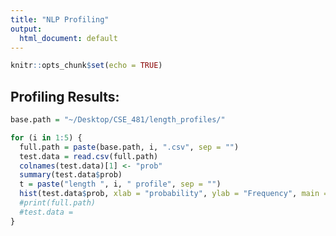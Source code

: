 ```yaml
---
title: "NLP Profiling"
output:
  html_document: default
---
```


```r
knitr::opts_chunk$set(echo = TRUE)
```

## Profiling Results:
```r
base.path = "~/Desktop/CSE_481/length_profiles/"

for (i in 1:5) {
  full.path = paste(base.path, i, ".csv", sep = "")
  test.data = read.csv(full.path)
  colnames(test.data)[1] <- "prob"
  summary(test.data$prob)
  t = paste("length ", i, " profile", sep = "")
  hist(test.data$prob, xlab = "probability", ylab = "Frequency", main = t, breaks = seq(-15, 0, 0.5))
  #print(full.path)
  #test.data = 
}
```
